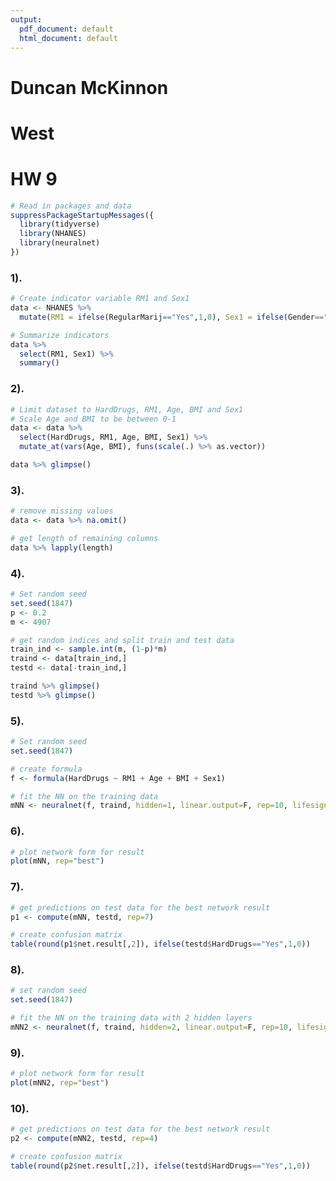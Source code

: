 ```yaml
---
output:
  pdf_document: default
  html_document: default
---
```

# Duncan McKinnon
# West
# HW 9


```r
# Read in packages and data
suppressPackageStartupMessages({
  library(tidyverse)
  library(NHANES)
  library(neuralnet)
})
```

### 1).

```r
# Create indicator variable RM1 and Sex1
data <- NHANES %>% 
  mutate(RM1 = ifelse(RegularMarij=="Yes",1,0), Sex1 = ifelse(Gender=="male",1,0))

# Summarize indicators
data %>% 
  select(RM1, Sex1) %>%
  summary()
```

### 2).

```r
# Limit dataset to HardDrugs, RM1, Age, BMI and Sex1
# Scale Age and BMI to be between 0-1
data <- data %>%
  select(HardDrugs, RM1, Age, BMI, Sex1) %>%
  mutate_at(vars(Age, BMI), funs(scale(.) %>% as.vector))

data %>% glimpse()

```

### 3).

```r
# remove missing values
data <- data %>% na.omit()

# get length of remaining columns
data %>% lapply(length)
```

### 4).

```r
# Set random seed
set.seed(1847)
p <- 0.2
m <- 4907

# get random indices and split train and test data
train_ind <- sample.int(m, (1-p)*m)
traind <- data[train_ind,]
testd <- data[-train_ind,]

traind %>% glimpse()
testd %>% glimpse()
```

### 5).

```r
# Set random seed
set.seed(1847)

# create formula
f <- formula(HardDrugs ~ RM1 + Age + BMI + Sex1)

# fit the NN on the training data
mNN <- neuralnet(f, traind, hidden=1, linear.output=F, rep=10, lifesign="minimal")
```

### 6).

```r
# plot network form for result
plot(mNN, rep="best")
```

### 7).

```r
# get predictions on test data for the best network result
p1 <- compute(mNN, testd, rep=7)

# create confusion matrix
table(round(p1$net.result[,2]), ifelse(testd$HardDrugs=="Yes",1,0))
```

### 8).

```r
# set random seed
set.seed(1847)

# fit the NN on the training data with 2 hidden layers
mNN2 <- neuralnet(f, traind, hidden=2, linear.output=F, rep=10, lifesign="minimal")

```

### 9).

```r
# plot network form for result
plot(mNN2, rep="best")
```

### 10).

```r
# get predictions on test data for the best network result
p2 <- compute(mNN2, testd, rep=4)

# create confusion matrix
table(round(p2$net.result[,2]), ifelse(testd$HardDrugs=="Yes",1,0))
```

